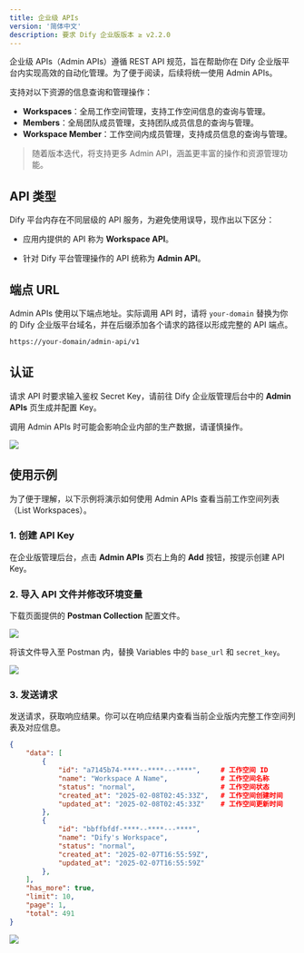 ```yaml
---
title: 企业级 APIs
version: '简体中文'
description: 要求 Dify 企业版版本 ≥ v2.2.0
---
```


企业级 APIs（Admin APIs）遵循 REST API 规范，旨在帮助你在 Dify 企业版平台内实现高效的自动化管理。为了便于阅读，后续将统一使用 Admin APIs。

支持对以下资源的信息查询和管理操作：

- **Workspaces**：全局工作空间管理，支持工作空间信息的查询与管理。
- **Members**：全局团队成员管理，支持团队成员信息的查询与管理。
- **Workspace Member**：工作空间内成员管理，支持成员信息的查询与管理。

> 随着版本迭代，将支持更多 Admin API，涵盖更丰富的操作和资源管理功能。

## API 类型

Dify 平台内存在不同层级的 API 服务，为避免使用误导，现作出以下区分：

- 应用内提供的 API 称为 **Workspace API**。

- 针对 Dify 平台管理操作的 API 统称为 **Admin API**。

## 端点 URL

Admin APIs 使用以下端点地址。实际调用 API 时，请将 `your-domain` 替换为你的 Dify 企业版平台域名，并在后缀添加各个请求的路径以形成完整的 API 端点。

```bash
https://your-domain/admin-api/v1
```

## 认证

请求 API 时要求输入鉴权 Secret Key，请前往 Dify 企业版管理后台中的 **Admin APIs** 页生成并配置 Key。

<Warning>
调用 Admin APIs 时可能会影响企业内部的生产数据，请谨慎操作。
</Warning>

![](https://assets-docs.dify.ai/2025/02/0431242649acccbcbcf23fa8e4268ce8.png)

## 使用示例

为了便于理解，以下示例将演示如何使用 Admin APIs 查看当前工作空间列表（List Workspaces）。

### 1. 创建 API Key

在企业版管理后台，点击 **Admin APIs** 页右上角的 **Add** 按钮，按提示创建 API Key。

### 2. 导入 API 文件并修改环境变量

下载页面提供的 **Postman Collection** 配置文件。

![](https://assets-docs.dify.ai/2025/02/5aa925f58ec5bb12a2838704f1444525.png)

将该文件导入至 Postman 内，替换 Variables 中的 `base_url` 和 `secret_key`。

![](https://assets-docs.dify.ai/2025/02/786336845c4d67117fdede872eb7883b.png)

### 3. 发送请求

发送请求，获取响应结果。你可以在响应结果内查看当前企业版内完整工作空间列表及对应信息。

```json
{
    "data": [
        {
            "id": "a7145b74-****--****---****",     # 工作空间 ID
            "name": "Workspace A Name",             # 工作空间名称
            "status": "normal",                     # 工作空间状态
            "created_at": "2025-02-08T02:45:33Z",   # 工作空间创建时间
            "updated_at": "2025-02-08T02:45:33Z"    # 工作空间更新时间
        },
        {
            "id": "bbffbfdf-****--****---****",
            "name": "Dify's Workspace",
            "status": "normal",
            "created_at": "2025-02-07T16:55:59Z",
            "updated_at": "2025-02-07T16:55:59Z"
        },
    ],
    "has_more": true,
    "limit": 10,
    "page": 1,
    "total": 491
}
```

![](https://assets-docs.dify.ai/2025/02/bd4d300b08ceed74c17c3b428329fa19.png)
